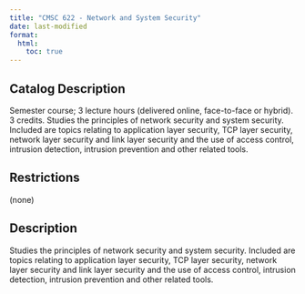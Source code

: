 ```yaml
---
title: "CMSC 622 - Network and System Security"
date: last-modified
format:
  html:
    toc: true
---
```


## Catalog Description

Semester course; 3 lecture hours (delivered online, face-to-face or hybrid). 3 credits. Studies the principles of network security and system security. Included are topics relating to application layer security, TCP layer security, network layer security and link layer security and the use of access control, intrusion detection, intrusion prevention and other related tools.


## Restrictions
 
(none)

## Description

Studies the principles of network security and system security. Included are topics relating to application layer security, TCP layer security, network layer security and link layer security and the use of access control, intrusion detection, intrusion prevention and other related tools.


